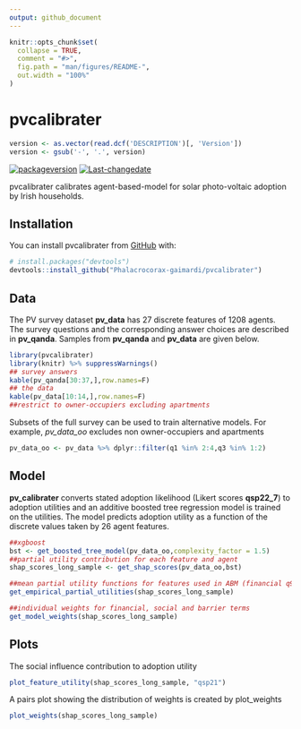 ---
output: github_document
---

<!-- README.md is generated from README.Rmd. Please edit that file -->

```{r, include = FALSE}
knitr::opts_chunk$set(
  collapse = TRUE,
  comment = "#>",
  fig.path = "man/figures/README-",
  out.width = "100%"
)
```

# pvcalibrater

<!-- badges: start -->
```{r, echo = FALSE}                                                                                                       
version <- as.vector(read.dcf('DESCRIPTION')[, 'Version'])                                                                 
version <- gsub('-', '.', version)                                                                                          
```                                                                                                                         
[![packageversion](https://img.shields.io/badge/Package%20version-`r version`-orange.svg?style=flat-square)](commits/master)
[![Last-changedate](https://img.shields.io/badge/last%20change-`r gsub('-', '--', Sys.Date())`-yellowgreen.svg)](/commits/master)
<!-- badges: end -->

pvcalibrater calibrates agent-based-model for solar photo-voltaic adoption by Irish households. 

## Installation

You can install pvcalibrater from [GitHub](https://github.com/) with:

``` r
# install.packages("devtools")
devtools::install_github("Phalacrocorax-gaimardi/pvcalibrater")
```

## Data

The PV survey dataset __pv_data__ has 27 discrete features of 1208 agents. The survey questions and the corresponding answer choices are described in __pv_qanda__. Samples from __pv_qanda__ and __pv_data__ are given below.

```{r data, echo = F}
library(pvcalibrater)
library(knitr) %>% suppressWarnings()
## survey answers
kable(pv_qanda[30:37,],row.names=F)
## the data
kable(pv_data[10:14,],row.names=F)
##restrict to owner-occupiers excluding apartments
```

Subsets of the full survey can be used to train alternative models. For example, _pv_data_oo_ excludes non owner-occupiers and apartments 

```{r data2, echo = T}
pv_data_oo <- pv_data %>% dplyr::filter(q1 %in% 2:4,q3 %in% 1:2)
```

## Model

__pv_calibrater__ converts stated adoption likelihood (Likert scores __qsp22_7__) to adoption utilities and an additive boosted tree regression model is trained on the utilities. The model predicts adoption utility as a function of the discrete values taken by 26 agent features.

```{r eval=F}
##xgboost
bst <- get_boosted_tree_model(pv_data_oo,complexity_factor = 1.5)
##partial utility contribution for each feature and agent
shap_scores_long_sample <- get_shap_scores(pv_data_oo,bst)
```

```{r eval=T}
##mean partial utility functions for features used in ABM (financial q9_1, social qsp21 and barrier)
get_empirical_partial_utilities(shap_scores_long_sample)
```

```{r eval=T}
##individual weights for financial, social and barrier terms
get_model_weights(shap_scores_long_sample)
```


## Plots

The social influence contribution to adoption utility

```{r plot1, echo = T}
plot_feature_utility(shap_scores_long_sample, "qsp21")
```

A pairs plot showing the distribution of weights is created by plot_weights

```{r plot2, echo = T}
plot_weights(shap_scores_long_sample)
```

